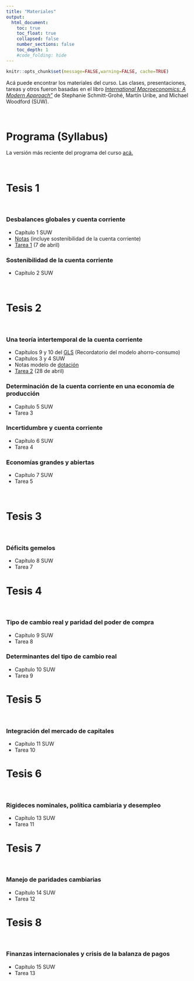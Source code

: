 ```yaml
---
title: "Materiales"
output:
  html_document:
    toc: true
    toc_float: true
    collapsed: false
    number_sections: false
    toc_depth: 1
    #code_folding: hide
---
```


```r
knitr::opts_chunk$set(message=FALSE,warning=FALSE, cache=TRUE)
```

Acá puede encontrar los materiales del curso. Las clases, presentaciones, tareas y otros fueron basadas en el libro [*International Macroeconomics: A Modern Approach"*](https://press.princeton.edu/books/hardcover/9780691170640/international-macroeconomics) de Stephanie Schmitt-Grohé, Martín Uribe, and Michael Woodford (SUW).

<br>

# Programa (Syllabus)

La versión más reciente del programa del curso [acá.](materials/MacroInternacional_I22.pdf)

<br>

# Tesis 1

<br>

### Desbalances globales y cuenta corriente

* Capítulo 1 SUW
* [Notas](materials/Tesis_1.pdf) (incluye sostenibilidad de la cuenta corriente)
* [Tarea 1](materials/Tarea_1.pdf) (7 de abril)

### Sostenibilidad de la cuenta corriente

* Capítulo 2 SUW

<br>

# Tesis 2 

<br>

### Una teoría intertemporal de la cuenta corriente

* Capítulos 9 y 10 del [GLS](https://www3.nd.edu/~esims1/GLS_may_2021.pdf) (Recordatorio del modelo ahorro-consumo)
* Capítulos 3 y 4 SUW
* Notas modelo de [dotación](materials/Determinacion_dotacion.pdf)
* [Tarea 2](materials/Tarea_2.pdf) (28 de abril)

### Determinación de la cuenta corriente en una economía de producción

* Capítulo 5 SUW
* Tarea 3

### Incertidumbre y cuenta corriente

* Capítulo 6 SUW
* Tarea 4

### Economías grandes y abiertas

* Capítulo 7 SUW
* Tarea 5

<br>

# Tesis 3 

<br>

### Déficits gemelos

* Capítulo 8 SUW
* Tarea 7

# Tesis 4 

<br>

### Tipo de cambio real y paridad del poder de compra


* Capítulo 9 SUW
* Tarea 8

### Determinantes del tipo de cambio real

* Capítulo 10 SUW
* Tarea 9

# Tesis 5  

<br>

### Integración del mercado de capitales

* Capítulo 11 SUW
* Tarea 10

# Tesis 6 

<br>

### Rigideces nominales, política cambiaria y desempleo 

* Capítulo 13 SUW
* Tarea 11

# Tesis 7 

<br>

### Manejo de paridades cambiarias

* Capítulo 14 SUW
* Tarea 12

# Tesis 8 

<br>

### Finanzas internacionales y crisis de la balanza de pagos

* Capítulo 15 SUW
* Tarea 13
